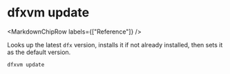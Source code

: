 
# dfxvm update

<MarkdownChipRow labels={["Reference"]} />

Looks up the latest `dfx` version, installs it if not already installed, then sets it as the default version.

```bash
dfxvm update
```
